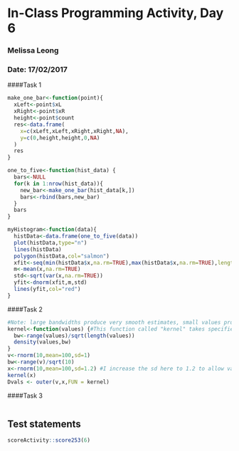 # In-Class Programming Activity, Day 6
### Melissa Leong 
### Date: 17/02/2017

####Task 1
```r
make_one_bar<-function(point){
  xLeft<-point$xL
  xRight<-point$xR
  height<-point$count
  res<-data.frame(
    x=c(xLeft,xLeft,xRight,xRight,NA),
    y=c(0,height,height,0,NA)
  )
  res
}

one_to_five<-function(hist_data) {
  bars<-NULL
  for(k in 1:nrow(hist_data)){
    new_bar<-make_one_bar(hist_data[k,])
    bars<-rbind(bars,new_bar)
  }
  bars
}

myHistogram<-function(data){
  histData<-data.frame(one_to_five(data))
  plot(histData,type="n")
  lines(histData)
  polygon(histData,col="salmon")
  xfit<-seq(min(histData$x,na.rm=TRUE),max(histData$x,na.rm=TRUE),length=100)
  m<-mean(x,na.rm=TRUE)
  std<-sqrt(var(x,na.rm=TRUE))
  yfit<-dnorm(xfit,m,std)
  lines(yfit,col="red")
}

```

####Task 2
```r
#Note: large bandwidths produce very smooth estimates, small values produce wiggly estimates
kernel<-function(values) {#This function called "kernel" takes specified values "values" and 
  bw<-range(values)/sqrt(length(values))
  density(values,bw)
} 
v<-rnorm(10,mean=100,sd=1)
bw<-range(v)/sqrt(10)
x<-rnorm(10,mean=100,sd=1.2) #I increase the sd here to 1.2 to allow values that extend several bandwiths that extend to either side of the range of v 
kernel(x)
Dvals <- outer(v,x,FUN = kernel)
```

####Task 3
```r

```

## Test statements
```r
scoreActivity::score253(6)
```